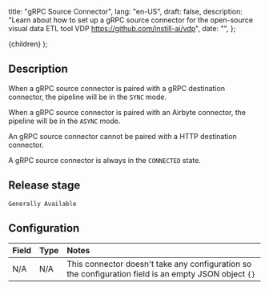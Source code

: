  title: "gRPC Source Connector",
  lang: "en-US",
  draft: false,
  description: "Learn about how to set up a gRPC source connector for the open-source visual data ETL tool VDP https://github.com/instill-ai/vdp",
  date: "",
};

  <DocsLayout meta={meta}>{children}</DocsLayout>
);

## Description

When a gRPC source connector is paired with a gRPC destination connector, the pipeline will be in the `SYNC` mode. 

When a gRPC source connector is paired with an Airbyte connector, the pipeline will be in the `ASYNC` mode.

An gRPC source connector cannot be paired with a HTTP destination connector.

A gRPC source connector is always in the `CONNECTED` state.

## Release stage

`Generally Available`

## Configuration

| Field | Type | Notes                                                                                                 |
| :---- | :--- | :---------------------------------------------------------------------------------------------------- |
| N/A   | N/A  | This connector doesn't take any configuration so the configuration field is an empty JSON object `{}` |